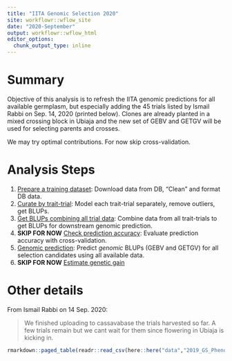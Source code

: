 ```yaml
---
title: "IITA Genomic Selection 2020"
site: workflowr::wflow_site
date: "2020-September"
output: workflowr::wflow_html
editor_options:
  chunk_output_type: inline
---
```


# Summary

Objective of this analysis is to refresh the IITA genomic predictions for all available germplasm, but especially adding the 45 trials listed by Ismail Rabbi on Sep. 14, 2020 (printed below). Clones are already planted in a mixed crossing block in Ubiaja and the new set of GEBV and GETGV will be used for selecting parents and crosses. 

We may try optimal contributions. For now skip cross-validation.

# Analysis Steps

1. [Prepare a training dataset](01-cleanTPdata.html): Download data from DB, "Clean" and format DB data.
2. [Curate by trait-trial](02-curateByTrial.html): Model each trait-trial separately, remove outliers, get BLUPs.
3. [Get BLUPs combining all trial data](03-GetBLUPs.html): Combine data from all trait-trials to get BLUPs for downstream genomic prediction.
4. **SKIP FOR NOW** [Check prediction accuracy](04-CrossValidation.html): Evaluate prediction accuracy with cross-validation.
5. [Genomic prediction](05-GetGBLUPs.html): Predict _genomic_ BLUPs (GEBV and GETGV) for all selection candidates using all available data.
6. **SKIP FOR NOW** [Estimate genetic gain](06-GetGainEst.html)

# Other details

From Ismail Rabbi on 14 Sep. 2020:  

> We finished uploading to cassavabase the trials harvested so far. A few trials remain but we cant wait for them since flowering in Ubiaja is kicking in.

```r
rmarkdown::paged_table(readr::read_csv(here::here("data","2019_GS_PhenoUpload.csv")))
```
